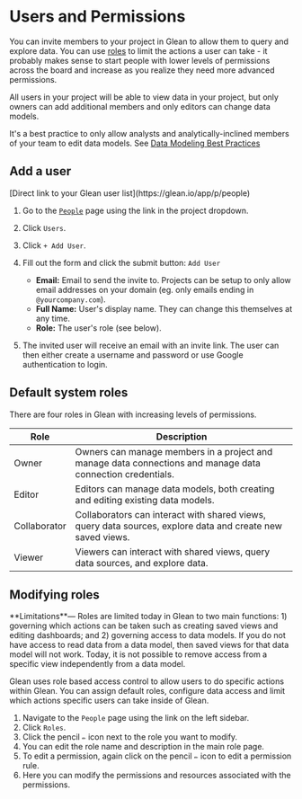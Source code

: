 
# Users and Permissions

You can invite members to your project in Glean to allow them to query and
explore data. You can use [roles](/docs/project-management/users-and-permissions) to
limit the actions a user can take - it probably makes sense to start people with
lower levels of permissions across the board and increase as you realize they
need more advanced permissions.

All users in your project will be able to view data in your project, but only
owners can add additional members and only editors can change data models.

It's a best practice to only allow analysts and analytically-inclined members
of your team to edit data models. See [Data Modeling Best Practices](/docs/data-modeling/best-practices)

## Add a user

<Callout type="info">
  [Direct link to your Glean user list](https://glean.io/app/p/people)
</Callout>

1. Go to the [`People`](https://glean.io/app/p/people) page using the link in
   the project dropdown.
2. Click `Users`.
3. Click `+ Add User`.
4. Fill out the form and click the submit button: `Add User`

   - **Email:** Email to send the invite to. Projects can be setup to only allow
     email addresses on your domain (eg. only emails ending in
     `@yourcompany.com`).
   - **Full Name:** User's display name. They can change this themselves at any time.
   - **Role:** The user's role (see below).

5. The invited user will receive an email with an invite link. The user can then
   either create a username and password or use Google authentication to login.

## Default system roles

There are four roles in Glean with increasing levels of permissions.

| Role         | Description                                                                                                |
| ------------ | ---------------------------------------------------------------------------------------------------------- |
| Owner        | Owners can manage members in a project and manage data connections and manage data connection credentials. |
| Editor       | Editors can manage data models, both creating and editing existing data models.                            |
| Collaborator | Collaborators can interact with shared views, query data sources, explore data and create new saved views. |
| Viewer       | Viewers can interact with shared views, query data sources, and explore data.                              |

## Modifying roles

<Callout type="info">
  **Limitations**— Roles are limited today in Glean to two main functions: 1)
  governing which actions can be taken such as creating saved views and editing
  dashboards; and 2) governing access to data models. If you do not have access
  to read data from a data model, then saved views for that data model will not
  work. Today, it is not possible to remove access from a specific view
  independently from a data model.
</Callout>

Glean uses role based access control to allow users to do specific actions within Glean. You can assign default roles, configure data access and limit which actions specific users can take inside of Glean.

1. Navigate to the `People` page using the link on the left sidebar.
2. Click `Roles`.
3. Click the pencil `✏️` icon next to the role you want to modify.
4. You can edit the role name and description in the main role page.
5. To edit a permission, again click on the pencil `✏️` icon to edit a permission rule.
6. Here you can modify the permissions and resources associated with the permissions.
